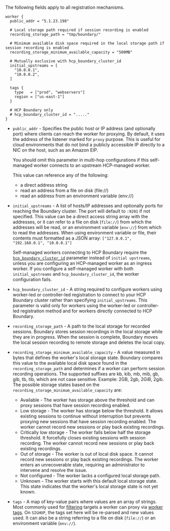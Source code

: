The following fields apply to all registration mechanisms.

```hcl
worker {
  public_addr = "5.1.23.198"

  # Local storage path required if session recording is enabled
  recording_storage_path = "tmp/boundary/"

  # Minimum available disk space required in the local storage path if session recording is enabled
  recording_storage_minimum_available_capacity = "500MB"

  # Mutually exclusive with hcp_boundary_cluster_id
  initial_upstreams = [
    "10.0.0.1",
    "10.0.0.2",
  ]

  tags {
    type   = ["prod", "webservers"]
    region = ["us-east-1"]
  }

  # HCP Boundary only
  # hcp_boundary_cluster_id = "....."
}
```

- `public_addr` - Specifies the public host or IP address (and optionally port)
   where clients can reach the worker for proxying. By default, it uses the
   address of the listener marked for `proxy` purpose. This is useful for cloud
   environments that do not bind a publicly accessible IP directly to a NIC on
   the host, such as an Amazon EIP.

   You should omit this parameter in multi-hop configurations if this self-managed worker connects to an upstream HCP-managed worker.

   This value can reference any of the following:
   - a direct address string
   - read an address from a file on disk (file://)
   - read an address from an environment variable (env://)

- `initial_upstreams` - A list of hosts/IP addresses and optionally ports for
  reaching the Boundary cluster. The port will default to `:9201` if not
  specified. This value can be a direct access string array with the addresses,
  or it can refer to a file on disk (`file://`) from which the addresses will be
  read, or an environment variable (`env://`) from which to read the addresses. When
  using environment variable or file, their contents must formatted as a JSON array:
  `["127.0.0.1", "192.168.0.1", "10.0.0.1"]`

  Self-managed workers connecting to HCP Boundary require the [`hcp_boundary_cluster_id`](/boundary/docs/configuration/worker/#hcp_boundary_cluster_id) parameter instead of `initial upstreams`, unless you are configuring an HCP-managed worker as an ingress worker.
  If you configure a self-managed worker with both `initial_upstreams` and `hcp_boundary_cluster_id`, the worker configuration fails.

- `hcp_boundary_cluster_id` - A string required to configure workers using worker-led or controller-led registration
  to connect to your HCP Boundary cluster rather than specifying
`initial_upstreams`. This parameter is valid only for workers using the worker-led or controller-led
  registration method and for workers directly connected to HCP Boundary.

- `recording_storage_path` - A path to the local storage for recorded sessions.
   Boundary stores session recordings in the local storage while they are in progress.
   When the session is complete, Boundary moves the local session recording to remote storage and deletes the local copy.

- `recording_storage_minimum_available_capacity` - A value measured in bytes that
   defines the worker's local storage state.  Boundary compares this value to the available local disk space found in the `recording_storage_path` and determines if a worker can perform session recording operations.
   The supported suffixes are kb, kib, mb, mib, gb, gib, tb, tib, which are not case sensitive. Example: 2GB, 2gb, 2GiB, 2gib.
   The possible storage states based on the `recording_storage_minimum_available_capacity` are:
    - Available - The worker has storage above the threshold and can proxy sessions that have session recording enabled.
    - Low storage - The worker has storage below the threshold. It allows existing sessions to continue without interruption but prevents proxying new sessions that have session recording enabled. The worker cannot record new sessions or play back existing recordings.
    - Critically low storage - The worker falls below half the storage threshold. It forcefully closes existing sessions with session recording. The worker cannot record new sessions or play back existing recordings.
    - Out of storage - The worker is out of local disk space. It cannot record new sessions or play back existing recordings. The worker enters an unrecoverable state, requiring an administrator to intervene and resolve the issue.
    - Not configured - The worker lacks a configured local storage path.
    - Unknown - The worker starts with this default local storage state. This state indicates that the worker's local storage state is not yet known.

- `tags` - A map of key-value pairs where values are an array of strings. Most
  commonly used for [filtering](/boundary/docs/concepts/filtering) targets a
  worker can proxy via [worker
  tags](/boundary/docs/secure/worker-tags). On `SIGHUP`, the tags
  set here will be re-parsed and new values used. It can also be a string
  referring to a file on disk (`file://`) or an environment variable (`env://`).
